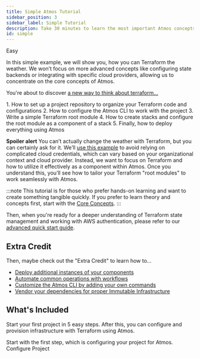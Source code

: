 ```yaml
---
title: Simple Atmos Tutorial
sidebar_position: 3
sidebar_label: Simple Tutorial
description: Take 30 minutes to learn the most important Atmos concepts.
id: simple
---
```


<PillBox>Easy</PillBox>

<Intro>
In this simple example, we will show you, how you can Terraform the weather. We won’t focus on more advanced concepts like configuring state backends or integrating with specific cloud providers,
allowing us to concentrate on the core concepts of Atmos.
</Intro>

You're about to discover [a new way to think about terraform...](/quick-start/mindset)

<KeyPoints>
1. How to set up a project repository to organize your Terraform code and configurations
2. How to configure the Atmos CLI to work with the project
3. Write a simple Terraform root module
4. How to create stacks and configure the root module as a component of a stack
5. Finally, how to deploy everything using Atmos
</KeyPoints>


**Spoiler alert** You can’t actually change the weather with Terraform, but you can certainly ask for it.
We’ll [use this example](https://github.com/cloudposse/atmos/tree/master/examples/demo-stacks) to avoid relying on complicated cloud credentials, which can vary based on your organizational context and cloud provider. Instead, we want to focus on Terraform and how to utilize it effectively as a component within Atmos. Once you understand this, you’ll see how to tailor your Terraform "root modules" to work seamlessly with Atmos.

:::note
This tutorial is for those who prefer hands-on learning and want to create something tangible quickly.
If you prefer to learn theory and concepts first, start with the [Core Concepts](/core-concepts).
:::


Then, when you're ready for a deeper understanding of Terraform state management and working with
AWS authentication, please refer to our [advanced quick start guide](/quick-start/advanced).


## Extra Credit

Then, maybe check out the "Extra Credit" to learn how to...

- [Deploy additional instances of your components](/quick-start/simple/extra-credit/add-another-component)
- [Automate common operations with workflows](/quick-start/simple/extra-credit/create-workflows)
- [Customize the Atmos CLI by adding your own commands](/quick-start/simple/extra-credit/add-custom-commands)
- [Vendor your dependencies for proper Immutable Infrastructure](/quick-start/simple/extra-credit/vendor-components)

## What's Included

Start your first project in 5 easy steps. After this, you can configure and provision infrastructure with Terraform using Atmos.

<DocCardList/>


<ActionCard>
    Start with the first step, which is configuring your project for Atmos.
    <PrimaryCTA to="/quick-start/simple/configure-project">Configure Project</PrimaryCTA>
</ActionCard>
